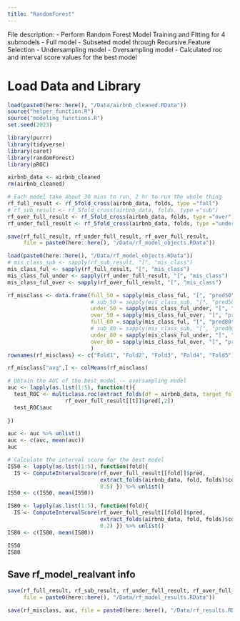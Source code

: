 ```yaml
---
title: "RandomForest"
---
```

File description:
- Perform Random Forest Model Training and Fitting for 4 submodels
  - Full model
  - Subseted model through Recursive Feature Selection
  - Undersampling model
  - Oversampling model
- Calculated roc and interval score values for the best model

# Load Data and Library
```r
load(paste0(here::here(), "/Data/airbnb_cleaned.RData"))
source("helper_function.R")
source("modeling_functions.R")
set.seed(2023)

library(purrr)
library(tidyverse)
library(caret)
library(randomForest)
library(pROC)

airbnb_data <- airbnb_cleaned
rm(airbnb_cleaned)
```



```r
# Each model take about 30 mins to run, 2 hr to run the whole thing
rf_full_result <- rf_5fold_cross(airbnb_data, folds, type ="full")
# rf_sub_result <- rf_5fold_cross(airbnb_data, folds, type ="sub")
rf_over_full_result <- rf_5fold_cross(airbnb_data, folds, type ="over")
rf_under_full_result <- rf_5fold_cross(airbnb_data, folds, type ="under")

save(rf_full_result, rf_under_full_result, rf_over_full_result,
     file = paste0(here::here(), "/Data/rf_model_objects.RData"))
```


```r
load(paste0(here::here(), "/Data/rf_model_objects.RData"))
# mis_class_sub <- sapply(rf_sub_result, "[", "mis_class")
mis_class_ful <- sapply(rf_full_result, "[", "mis_class")
mis_class_ful_under <- sapply(rf_under_full_result, "[", "mis_class")
mis_class_ful_over <- sapply(rf_over_full_result, "[", "mis_class")

rf_misclass <- data.frame(full_50 = sapply(mis_class_ful, "[", "pred50") %>% unlist(),
                          # sub_50 = sapply(mis_class_sub, "[", "pred50") %>% unlist(),
                          under_50 = sapply(mis_class_ful_under, "[", "pred50") %>% unlist(),
                          over_50 = sapply(mis_class_ful_over, "[", "pred50") %>% unlist(),
                          full_80 = sapply(mis_class_ful, "[", "pred80") %>% unlist(),
                          # sub_80 = sapply(mis_class_sub, "[", "pred80") %>% unlist(),
                          under_80 = sapply(mis_class_ful_under, "[", "pred80") %>% unlist(),
                          over_80 = sapply(mis_class_ful_over, "[", "pred80") %>% unlist()
                          )
rownames(rf_misclass) <- c("Fold1", "Fold2", "Fold3", "Fold4", "Fold5")

rf_misclass["avg",] <- colMeans(rf_misclass)
```

```r
# Obtain the AUC of the best model -- oversampling model
auc <- lapply(as.list(1:5), function(t){
  test_ROC <- multiclass.roc(extract_folds(df = airbnb_data, target_fold = t, fold_idx = folds)$country_destination, 
                  rf_over_full_result[[t]]$pred[,2]) 
  test_ROC$auc
  
})

auc <- auc %>% unlist()
auc <- c(auc, mean(auc))
auc
```

```r
# Calculate the interval score for the best model
IS50 <- lapply(as.list(1:5), function(fold){
  IS <- ComputeIntervalScore(rf_over_full_result[[fold]]$pred,
                             extract_folds(airbnb_data, fold, folds)$country_destination,
                             0.5) }) %>% unlist()
IS50 <- c(IS50, mean(IS50))

IS80 <- lapply(as.list(1:5), function(fold){
  IS <- ComputeIntervalScore(rf_over_full_result[[fold]]$pred,
                             extract_folds(airbnb_data, fold, folds)$country_destination,
                             0.2) }) %>% unlist()
IS80 <- c(IS80, mean(IS80))

IS50
IS80
```


## Save rf_model_realvant info
```r
save(rf_full_result, rf_sub_result, rf_under_full_result, rf_over_full_result,
     file = paste0(here::here(), "/Data/rf_model_results.RData"))
```

```r
save(rf_misclass, auc, file = paste0(here::here(), "/Data/rf_results.RData"))
```



